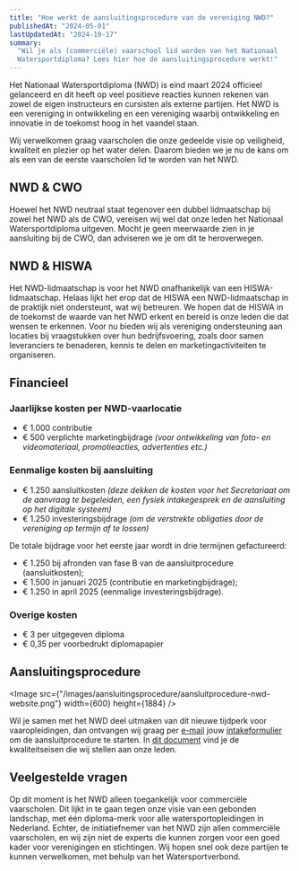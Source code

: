 ```yaml
---
title: "Hoe werkt de aansluitingsprocedure van de vereniging NWD?"
publishedAt: "2024-05-01"
lastUpdatedAt: "2024-10-17"
summary:
  "Wil je als (commerciële) vaarschool lid worden van het Nationaal
  Watersportdiploma? Lees hier hoe de aansluitingsprocedure werkt!"
---
```


Het Nationaal Watersportdiploma (NWD) is eind maart 2024 officieel gelanceerd en
dit heeft op veel positieve reacties kunnen rekenen van zowel de eigen
instructeurs en cursisten als externe partijen. Het NWD is een vereniging in
ontwikkeling en een vereniging waarbij ontwikkeling en innovatie in de toekomst
hoog in het vaandel staan.

Wij verwelkomen graag vaarscholen die onze gedeelde visie op veiligheid,
kwaliteit en plezier op het water delen. Daarom bieden we je nu de kans om als
een van de eerste vaarscholen lid te worden van het NWD.

## NWD & CWO

Hoewel het NWD neutraal staat tegenover een dubbel lidmaatschap bij zowel het
NWD als de CWO, vereisen wij wel dat onze leden het Nationaal Watersportdiploma
uitgeven. Mocht je geen meerwaarde zien in je aansluiting bij de CWO, dan
adviseren we je om dit te heroverwegen.

## NWD & HISWA

Het NWD-lidmaatschap is voor het NWD onafhankelijk van een HISWA-lidmaatschap.
Helaas lijkt het erop dat de HISWA een NWD-lidmaatschap in de praktijk niet
ondersteunt, wat wij betreuren. We hopen dat de HISWA in de toekomst de waarde
van het NWD erkent en bereid is onze leden die dat wensen te erkennen. Voor nu
bieden wij als vereniging ondersteuning aan locaties bij vraagstukken over hun
bedrijfsvoering, zoals door samen leveranciers te benaderen, kennis te delen en
marketingactiviteiten te organiseren.

## Financieel

### Jaarlijkse kosten per NWD-vaarlocatie

- € 1.000 contributie
- € 500 verplichte marketingbijdrage _(voor ontwikkeling van foto- en
  videomateriaal, promotieacties, advertenties etc.)_

### Eenmalige kosten bij aansluiting

- € 1.250 aansluitkosten _(deze dekken de kosten voor het Secretariaat om de
  aanvraag te begeleiden, een fysiek intakegesprek en de aansluiting op het
  digitale systeem)_
- € 1.250 investeringsbijdrage _(om de verstrekte obligaties door de vereniging
  op termijn af te lossen)_

De totale bijdrage voor het eerste jaar wordt in drie termijnen gefactureerd:

- € 1.250 bij afronden van fase B van de aansluitprocedure (aansluitkosten);
- € 1.500 in januari 2025 (contributie en marketingbijdrage);
- € 1.250 in april 2025 (eenmalige investeringsbijdrage).

### Overige kosten

- € 3 per uitgegeven diploma
- € 0,35 per voorbedrukt diplomapapier

## Aansluitingsprocedure

<Image
  src={"/images/aansluitingsprocedure/aansluitprocedure-nwd-website.png"}
  width={600}
  height={1884}
/>

Wil je samen met het NWD deel uitmaken van dit nieuwe tijdperk voor
vaaropleidingen, dan ontvangen wij graag per [e-mail](/contact) jouw
[intakeformulier](https://service.nwd.nl/storage/v1/object/public/assets/general/Intakeformulier%20NWD%20lidmaatschap%20.pdf)
om de aansluitprocedure te starten. In
[dit document](https://service.nwd.nl/storage/v1/object/public/assets/general/NWD%20vereisten%20bijlage%20template%202.pdf)
vind je de kwaliteitseisen die wij stellen aan onze leden.

## Veelgestelde vragen

<dl className="divide-y divide-gray-900/10 rounded-lg border border-gray-900/10">
  <Faq question="Kan ik als vereniging, stichting of scouting ook lid worden?">
    Op dit moment is het NWD alleen toegankelijk voor commerciële vaarscholen.
    Dit lijkt in te gaan tegen onze visie van een gebonden landschap, met één
    diploma-merk voor alle watersportopleidingen in Nederland. Echter, de
    initiatiefnemer van het NWD zijn allen commerciële vaarscholen, en wij zijn
    niet de experts die kunnen zorgen voor een goed kader voor verenigingen en
    stichtingen. Wij hopen snel ook deze partijen te kunnen verwelkomen, met
    behulp van het Watersportverbond.
  </Faq>
</dl>
